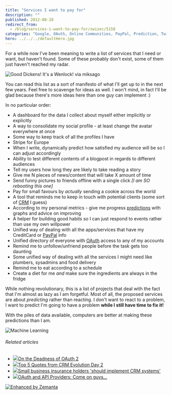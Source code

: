 ```yaml
---
title: "Services I want to pay for"
description: ""
published: 2012-08-28
redirect_from:
  - /blog/services-i-want-to-pay-for/swizec/5158
categories: "Google, OAuth, Online Communities, PayPal, Prediction, Twitter, Uncategorized"
hero: ../../../defaultHero.jpg
---
```


For a while now I've been meaning to write a list of services that I need or want, but haven't found. Some of these probably don't exist, some of them just haven't reached my radar.

![Good Dickens! It's a Wenlock! via miksago](https://distilleryimage11.s3.amazonaws.com/1ae7a724f0c211e1b55e22000a1e9610_6.jpg "Good Dickens! It's a Wenlock! via miksago")

You can read this list as a sort of manifesto of what I'll get up to in the next few years. Feel free to scavenge for ideas as well. I won't mind, in fact I'll be glad because there's more ideas here than one guy can implement :)

In no particular order:

- A dashboard for the data I collect about myself either implicitly or explicitly
- A way to consolidate my social profile - at least change the avatar everywhere at once
- Some way to keep track of all the profiles I have
- Stripe for Europe
- When I write, dynamically predict how satisfied my audience will be so I can adjust accordingly
- Ability to test different contents of a blogpost in regards to different audiences
- Tell my users how long they are likely to take reading a story
- Give me N pieces of news/content that will take X amount of time
- Send funny pictures to friends offline with a single click _\[I am SO rebooting this one]_
- Pay for small favours by _actually_ sending a cookie across the world
- A tool that reminds me to keep in touch with potential clients (some sort of [CRM](http://en.wikipedia.org/wiki/Customer_relationship_management "Customer relationship management") I guess)
- According to my personal metrics - give me progress [predictions](http://en.wikipedia.org/wiki/Prediction "Prediction") with graphs and advice on improving
- A helper for building good habits so I can just respond to events rather than use my own willpower
- Unified way of dealing with all the apps/services that have my CreditCard or [PayPal](http://paypal.com "PayPal") info
- Unified directory of everyone with [OAuth](http://oauth.net "OAuth") access to any of my accounts
- Remind me to unfollow/unfriend people before the task gets too daunting
- Some unified way of dealing with all the services I might need like plumbers, sysadmins and food delivery
- Remind me to eat according to a schedule
- Create a diet for me _and_ make sure the ingredients are always in the fridge

While nothing revolutionary, this is a list of projects that deal with the fact that I'm almost as lazy as I am forgetful. Most of all, the proposed services are about _predicting_ rather than reacting. I don't want to react to a problem, I want to predict I'm going to have a problem **while I still have time to fix it!**

With the piles of data available, computers are better at making these predictions than I am.

![Machine Learning](./img/wp-content-uploads-2012-05-machinelearning.gif "Machine Learning")

###### Related articles

- [![](https://i.zemanta.com/noimg_27_80_80.jpg)](http://www.tbray.org/ongoing/When/201x/2012/07/28/Oauth2-dead)[On the Deadness of OAuth 2](http://www.tbray.org/ongoing/When/201x/2012/07/28/Oauth2-dead)
- [![](https://i.zemanta.com/noimg_74_80_80.jpg)](http://blog.totango.com/2012/08/top-5-quotes-from-crm-evolution-day-2/)[Top 5 Quotes from CRM Evolution Day 2](http://blog.totango.com/2012/08/top-5-quotes-from-crm-evolution-day-2/)
- [![](https://i.zemanta.com/noimg_63_80_80.jpg)](http://www.premierlinedirect.co.uk/knowledge/insurance-news/small_business_insurance_holders_should_implement_crm_systems)[Small business insurance holders 'should implement CRM systems'](http://www.premierlinedirect.co.uk/knowledge/insurance-news/small_business_insurance_holders_should_implement_crm_systems)
- [![](https://i.zemanta.com/noimg_91_80_80.jpg)](http://java.dzone.com/articles/oauth-and-api-providers-come)[OAuth and API Providers: Come on guys...](http://java.dzone.com/articles/oauth-and-api-providers-come)

[![Enhanced by Zemanta](https://img.zemanta.com/zemified_e.png?x-id=e59fd7e1-ee18-4181-a1f7-083ce46412fc)](http://www.zemanta.com/?px "Enhanced by Zemanta")
